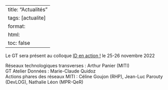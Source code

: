 
---
title: "Actualités"
tags: [actualite]
format:
  html:
    toc: false
---

Le GT sera présent au colloque [ID en action !](https://idenaction.sciencesconf.org/) le 25-26 novembre 2022  

Réseaux technologiques transverses : Arthur Panier  (MITI)  
GT Atelier Données : Marie-Claude Quidoz  
Actions phares des réseaux MITI : Céline Goujon (RHP), Jean-Luc Parouty (DevLOG), Nathalie Léon (MPR-QeR)  
